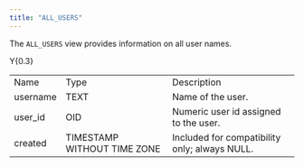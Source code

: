 ```yaml
---
title: "ALL_USERS"
---
```


The `ALL_USERS` view provides information on all user names.

<div class="tabularcolumns">

Y{0.3}

</div>

|          |                             |                                               |
| -------- | --------------------------- | --------------------------------------------- |
| Name     | Type                        | Description                                   |
| username | TEXT                        | Name of the user.                             |
| user_id | OID                         | Numeric user id assigned to the user.         |
| created  | TIMESTAMP WITHOUT TIME ZONE | Included for compatibility only; always NULL. |
